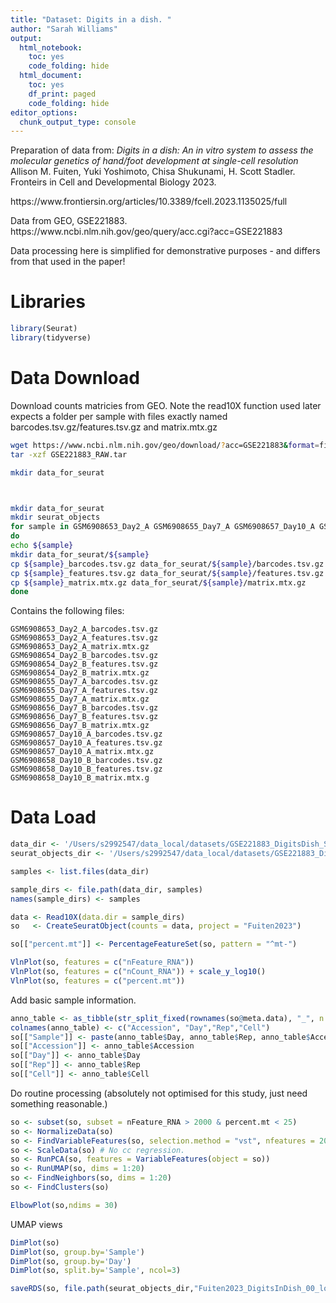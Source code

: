 ```yaml
---
title: "Dataset: Digits in a dish. "
author: "Sarah Williams"
output:
  html_notebook: 
    toc: yes
    code_folding: hide
  html_document:
    toc: yes
    df_print: paged
    code_folding: hide
editor_options:
  chunk_output_type: console
---
```


Preparation of data from: 
*Digits in a dish: An in vitro system to assess the molecular genetics of hand/foot development at single-cell resolution* Allison M. Fuiten, Yuki Yoshimoto, Chisa Shukunami, H. Scott Stadler. Fronteirs in Cell and Developmental Biology 2023.

https://www.frontiersin.org/articles/10.3389/fcell.2023.1135025/full

Data from GEO, GSE221883. https://www.ncbi.nlm.nih.gov/geo/query/acc.cgi?acc=GSE221883


Data processing here is simplified for demonstrative purposes - and differs from that used in the paper!

<!-- Package install
Seurat5
#renv::install('satijalab/seurat-wrappers@seurat5') # Yes.
#renv::install('satijalab/seurat@seurat5')
-->

# Libraries

```r
library(Seurat)
library(tidyverse)
```


# Data Download


Download counts matricies from GEO. Note the read10X function used later expects a folder per sample with 
files exactly named barcodes.tsv.gz/features.tsv.gz and matrix.mtx.gz

```sh
wget https://www.ncbi.nlm.nih.gov/geo/download/?acc=GSE221883&format=file
tar -xzf GSE221883_RAW.tar

mkdir data_for_seurat



mkdir data_for_seurat
mkdir seurat_objects
for sample in GSM6908653_Day2_A GSM6908655_Day7_A GSM6908657_Day10_A GSM6908654_Day2_B GSM6908656_Day7_B GSM6908658_Day10_B
do
echo ${sample}
mkdir data_for_seurat/${sample}
cp ${sample}_barcodes.tsv.gz data_for_seurat/${sample}/barcodes.tsv.gz
cp ${sample}_features.tsv.gz data_for_seurat/${sample}/features.tsv.gz
cp ${sample}_matrix.mtx.gz data_for_seurat/${sample}/matrix.mtx.gz
done
```




Contains the following files:
```
GSM6908653_Day2_A_barcodes.tsv.gz		
GSM6908653_Day2_A_features.tsv.gz		
GSM6908653_Day2_A_matrix.mtx.gz		
GSM6908654_Day2_B_barcodes.tsv.gz		
GSM6908654_Day2_B_features.tsv.gz		
GSM6908654_Day2_B_matrix.mtx.gz		
GSM6908655_Day7_A_barcodes.tsv.gz		
GSM6908655_Day7_A_features.tsv.gz		
GSM6908655_Day7_A_matrix.mtx.gz		
GSM6908656_Day7_B_barcodes.tsv.gz		
GSM6908656_Day7_B_features.tsv.gz		
GSM6908656_Day7_B_matrix.mtx.gz		
GSM6908657_Day10_A_barcodes.tsv.gz		
GSM6908657_Day10_A_features.tsv.gz		
GSM6908657_Day10_A_matrix.mtx.gz		
GSM6908658_Day10_B_barcodes.tsv.gz		
GSM6908658_Day10_B_features.tsv.gz		
GSM6908658_Day10_B_matrix.mtx.g		
```


# Data Load


```r
data_dir <- '/Users/s2992547/data_local/datasets/GSE221883_DigitsDish_ScRNAseq/data_for_seurat/'
seurat_objects_dir <- '/Users/s2992547/data_local/datasets/GSE221883_DigitsDish_ScRNAseq/seurat_objects/'
```


```r
samples <- list.files(data_dir)

sample_dirs <- file.path(data_dir, samples)
names(sample_dirs) <- samples

data <- Read10X(data.dir = sample_dirs)
so   <- CreateSeuratObject(counts = data, project = "Fuiten2023")

so[["percent.mt"]] <- PercentageFeatureSet(so, pattern = "^mt-")


```

```r
VlnPlot(so, features = c("nFeature_RNA"))
VlnPlot(so, features = c("nCount_RNA")) + scale_y_log10()
VlnPlot(so, features = c("percent.mt"))
```

Add basic sample information.
```r
anno_table <- as_tibble(str_split_fixed(rownames(so@meta.data), "_", n = 4 ))
colnames(anno_table) <- c("Accession", "Day","Rep","Cell")
so[["Sample"]] <- paste(anno_table$Day, anno_table$Rep, anno_table$Accession, sep="_")
so[["Accession"]] <- anno_table$Accession
so[["Day"]] <- anno_table$Day
so[["Rep"]] <- anno_table$Rep
so[["Cell"]] <- anno_table$Cell
```


Do routine processing (absolutely not optimised for this study, just need something reasonable.)
```r
so <- subset(so, subset = nFeature_RNA > 2000 & percent.mt < 25)
so <- NormalizeData(so)
so <- FindVariableFeatures(so, selection.method = "vst", nfeatures = 2000)
so <- ScaleData(so) # No cc regression.
so <- RunPCA(so, features = VariableFeatures(object = so))
so <- RunUMAP(so, dims = 1:20)
so <- FindNeighbors(so, dims = 1:20)
so <- FindClusters(so)
```


```r
ElbowPlot(so,ndims = 30)
```


UMAP views
```r
DimPlot(so)
DimPlot(so, group.by='Sample')
DimPlot(so, group.by='Day')
DimPlot(so, split.by='Sample', ncol=3)
```

```r
saveRDS(so, file.path(seurat_objects_dir,"Fuiten2023_DigitsInDish_00_load.RDS"))
```




